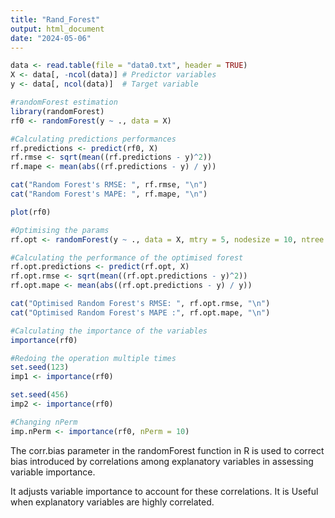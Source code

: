 ```yaml
---
title: "Rand_Forest"
output: html_document
date: "2024-05-06"
---
```


```r

data <- read.table(file = "data0.txt", header = TRUE)
X <- data[, -ncol(data)] # Predictor variables
y <- data[, ncol(data)]  # Target variable

#randomForest estimation
library(randomForest)
rf0 <- randomForest(y ~ ., data = X)

#Calculating predictions performances
rf.predictions <- predict(rf0, X)
rf.rmse <- sqrt(mean((rf.predictions - y)^2))
rf.mape <- mean(abs((rf.predictions - y) / y))

cat("Random Forest's RMSE: ", rf.rmse, "\n")
cat("Random Forest's MAPE: ", rf.mape, "\n")

plot(rf0)

#Optimising the params
rf.opt <- randomForest(y ~ ., data = X, mtry = 5, nodesize = 10, ntree = 500, sampsize = nrow(X) / 2)

#Calculating the performance of the optimised forest
rf.opt.predictions <- predict(rf.opt, X)
rf.opt.rmse <- sqrt(mean((rf.opt.predictions - y)^2))
rf.opt.mape <- mean(abs((rf.opt.predictions - y) / y))

cat("Optimised Random Forest's RMSE: ", rf.opt.rmse, "\n")
cat("Optimised Random Forest's MAPE :", rf.opt.mape, "\n")

#Calculating the importance of the variables
importance(rf0)

#Redoing the operation multiple times
set.seed(123)
imp1 <- importance(rf0)

set.seed(456)
imp2 <- importance(rf0)

#Changing nPerm
imp.nPerm <- importance(rf0, nPerm = 10)
```


The corr.bias parameter in the randomForest function in R is used to correct bias introduced by correlations among explanatory variables in assessing variable importance.

It adjusts variable importance to account for these correlations. It is Useful when explanatory variables are highly correlated.